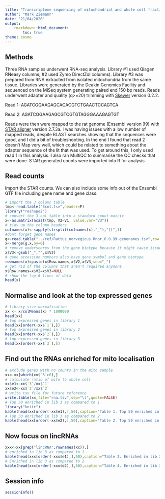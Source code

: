 ```yaml
---
title: "Transcriptome sequencing of mitochondrial and whole cell fraction of the C2C12 cell line"
author: "Mark Ziemann"
date: "21/04/2020"
output:
    rmarkdown::html_document:
        toc: true
theme: cosmo
---
```


## Methods
Three RNA samples underwent RNA-seq analysis. Library #1 used Qiagen RNeasy columns; #2 used Zymo
DirectZol columns). Library #3 was prepared from RNA extracted from isolated mitochondria from the
same tissue.
Libraries were generated by the Deakin Genomics Facility and sequenced on the MiSeq system generating
paired end 150 bp reads.
Reads underwent adapter and quality (q>=20) trimming with 
[Skewer](https://www.ncbi.nlm.nih.gov/pubmed/24925680) version 0.2.2.

Read 1: AGATCGGAAGAGCACACGTCTGAACTCCAGTCA

Read 2: AGATCGGAAGAGCGTCGTGTAGGGAAAGAGTGT

Reads were then were mapped to the rat genome (Ensembl version 99) with 
[STAR aligner](https://www.ncbi.nlm.nih.gov/pubmed/23104886) version 2.7.3a.
I was having issues with a low number of mapped reads, despite BLAST searches showing that the
sequences were good, and I did a bit of troubleshooting. In the end I found that read 2 doesn't 
Map very well, which could be related to something about the adapter sequence of the lit that was 
used. To get around this, I only used read 1 in this analysis.
I also ran MultiQC to summarise the QC checks that were done.
STAR generated counts were imported into R for analysis.

## Read counts
Import the STAR counts. We can also include some info out of the Ensembl GTF file including gene name
and gene class.
```r
# import the 3 column table
tmp<-read.table("3col.tsv",header=F)
library("reshape2")
# convert the 3 col table into a standard count matrix 
x<-as.matrix(acast(tmp, V2~V1, value.var="V3"))
# tidy up the column headers
colnames(x)<-sapply(strsplit(colnames(x),"_"),"[[",1)
#dont forget gene names
g<-read.table("../ref/Rattus_norvegicus.Rnor_6.0.99.genenames.tsv",row.names=1)
x<-merge(g,x,by=0)
# remove underscores from the gene biotype because it might cause issues later
x$V3<-gsub("_","",x$V3)
# gene accession numbers also have gene symbol and gene biotype
rownames(x)=paste(x$Row.names,x$V2,x$V3,sep="_")
# get rid of the columns that aren't required anymore
x$Row.names=x$V2=x$V3=NULL
# show the top 6 lines of data
head(x)
```

## Normalise and look at the top expressed genes
```r
# library size normalisation
xx <- x/colMeans(x) * 1000000 
head(xx)
# top expressed genes in library 1
head(xx[order(-xx$`1`),])
# top expressed genes in library 2
head(xx[order(-xx$`2`),])
# top expressed genes in library 3
head(xx[order(-xx$`3`),])
```

## Find out the RNAs enriched for mito localisation

```r
# exclude genes with no counts in the mito sample
xx<-xx[which(xx$`3`>0),]
# calculate ratio of mito to whole cell
xx$e1<-xx$`3`/xx$`1`
xx$e2<-xx$`3`/xx$`2`
# write tsv file for future reference
write.table(xx,file="rna.tsv",sep="\t",quote=FALSE)
# Top 50 enriched in lib 3 as compared to 1
library("knitr")
kable(head(xx[order(-xx$e1),],50),caption="Table 1. Top 50 enriched in lib 3 as compared to 1",format="pandoc")
# Top 50 enriched in lib 3 as compared to 2
kable(head(xx[order(-xx$e2),],50),caption="Table 2. Top 50 enriched in lib 3 as compared to 2",format="pandoc")
```

## Now focus on lincRNAs
```r
xxx<-xx[grep("lincRNA",rownames(xx)),]
# enriched in lib 3 as compared to 1
kable(head(xxx[order(-xxx$e1),],50),caption="Table 3. Enriched in lib 3 as compared to 1",format="pandoc")
# Enriched in lib 3 as compared to 2
kable(head(xxx[order(-xxx$e2),],50),caption="Table 4. Enriched in lib 3 as compared to 2",format="pandoc")
```

## Session info
```r
sessionInfo()
```
